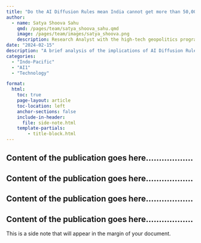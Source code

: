 ```yaml
---
title: "Do the AI Diffusion Rules mean India cannot get more than 50,000 advanced GPUs?"
author:
  - name: Satya Shoova Sahu
    qmd: /pages/team/satya_shoova_sahu.qmd
    image: /pages/team/images/satya_shoova.png
    description: Research Analyst with the high-tech geopolitics programme
date: "2024-02-15"
description: "A brief analysis of the implications of AI Diffusion Rules on India's GPU accessibility"
categories: 
  - "Indo-Pacific"
  - "AI1"
  - "Technology"

format:
  html:
    toc: true
    page-layout: article
    toc-location: left
    anchor-sections: false
    include-in-header:
      file: side-note.html
    template-partials:
        - title-block.html
---
```


## Content of the publication goes here..................

## Content of the publication goes here..................
## Content of the publication goes here..................

## Content of the publication goes here..................

::: {#sidenote}
This is a side note that will appear in the margin of your document.
:::
